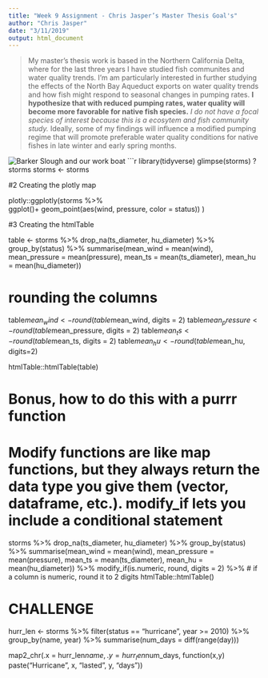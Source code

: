 ```yaml
---
title: "Week 9 Assignment - Chris Jasper’s Master Thesis Goal's"
author: "Chris Jasper"
date: "3/11/2019"
output: html_document
---
```


> My master's thesis work is based in the Northern California Delta, where for the last three years I have studied fish communites and water quality trends. I'm am particularly interested in further studying the effects of the North Bay Aqueduct exports on water quality trends and how fish might respond to seasonal changes in pumping rates. **I hypothesize that with reduced pumping rates, water quality will become more favorable for native fish species.** *I do not have a focal species of interest because this is a ecosytem and fish community study.*  Ideally, some of my findings will influence a modified pumping regime that will promote preferable water quality conditions for native fishes in late winter and early spring months.

![Barker Slough and our work boat](/Users/chris/Documents/RProjects/R_Davis_InClass_ChrisJasper/data/BarkerSlough.jpg)
```r
library(tidyverse)
glimpse(storms)
?storms
storms <- storms

#2 Creating the plotly map

plotly::ggplotly(storms %>%  
  ggplot()+
  geom_point(aes(wind, pressure, color = status))
)

#3 Creating the htmlTable

table <- storms %>%
  drop_na(ts_diameter, hu_diameter) %>% 
  group_by(status) %>% 
  summarise(mean_wind = mean(wind), mean_pressure = mean(pressure), mean_ts = mean(ts_diameter), mean_hu = mean(hu_diameter))

# rounding the columns
table$mean_wind<- round(table$mean_wind, digits = 2)
table$mean_pressure <- round(table$mean_pressure, digits = 2)
table$mean_ts <- round(table$mean_ts, digits = 2)
table$mean_hu <- round(table$mean_hu, digits=2)

htmlTable::htmlTable(table)

# Bonus, how to do this with a purrr function
# Modify functions are like map functions, but they always return the data type you give them (vector, dataframe, etc.). modify_if lets you include a conditional statement

storms %>%
  drop_na(ts_diameter, hu_diameter) %>% 
  group_by(status) %>% 
  summarise(mean_wind = mean(wind), mean_pressure = mean(pressure), mean_ts = mean(ts_diameter), mean_hu = mean(hu_diameter)) %>% 
  modify_if(is.numeric, round, digits = 2) %>% # if a column is numeric, round it to 2 digits
  htmlTable::htmlTable()



# CHALLENGE

hurr_len <- storms %>% 
  filter(status == "hurricane", year >= 2010) %>% 
  group_by(name, year) %>% 
  summarise(num_days = diff(range(day)))
  
map2_chr(.x = hurr_len$name, .y = hurr_len$num_days, function(x,y) paste("Hurricane", x, "lasted", y, "days"))
